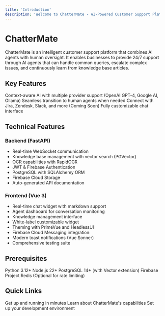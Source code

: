 ```yaml
---
title: 'Introduction'
description: 'Welcome to ChatterMate - AI-Powered Customer Support Platform'
---
```


# ChatterMate

ChatterMate is an intelligent customer support platform that combines AI agents with human oversight. It enables businesses to provide 24/7 support through AI agents that can handle common queries, escalate complex issues, and continuously learn from knowledge base articles.

## Key Features

<CardGroup cols={2}>
  <Card title="AI-Powered Responses" icon="robot">
    Context-aware AI with multiple provider support (OpenAI GPT-4, Google AI, Ollama)
  </Card>
  <Card title="Human Handoff" icon="users">
    Seamless transition to human agents when needed
  </Card>
  <Card title="Deep Integration" icon="plug">
    Connect with Jira, Zendesk, Slack, and more (Coming Soon)
  </Card>
  <Card title="Custom Theming" icon="palette">
    Fully customizable chat interface
  </Card>
</CardGroup>

## Technical Features

### Backend (FastAPI)
- Real-time WebSocket communication
- Knowledge base management with vector search (PGVector)
- OCR capabilities with RapidOCR
- JWT & Firebase Authentication
- PostgreSQL with SQLAlchemy ORM
- Firebase Cloud Storage
- Auto-generated API documentation

### Frontend (Vue 3)
- Real-time chat widget with markdown support
- Agent dashboard for conversation monitoring
- Knowledge management interface
- White-label customizable widget
- Theming with PrimeVue and HeadlessUI
- Firebase Cloud Messaging integration
- Modern toast notifications (Vue Sonner)
- Comprehensive testing suite

## Prerequisites

<Check>Python 3.12+</Check>
<Check>Node.js 22+</Check>
<Check>PostgreSQL 14+ (with Vector extension)</Check>
<Check>Firebase Project</Check>
<Check>Redis (Optional for rate limiting)</Check>

## Quick Links

<CardGroup cols={2}>
  <Card title="Quickstart" icon="play" href="/quickstart">
    Get up and running in minutes
  </Card>
  <Card title="Features" icon="stars" href="/features/ai-responses">
    Learn about ChatterMate's capabilities
  </Card>
  <Card title="Development" icon="code-branch" href="/development">
    Set up your development environment
  </Card>
</CardGroup> 
